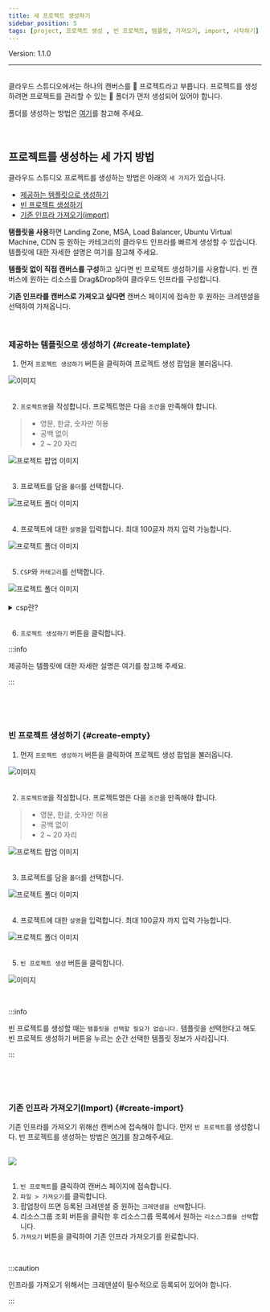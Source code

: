 ```yaml
---
title: 새 프로젝트 생성하기
sidebar_position: 5
tags: [project, 프로젝트 생성 , 빈 프로젝트, 템플릿, 가져오기, import, 시작하기]
---
```



<span className="theme-doc-version-badge badge badge--secondary">
    Version: 1.1.0
</span>

<hr />
<br />
클라우드 스튜디오에서는 하나의 캔버스를 📄 프로젝트라고 부릅니다. 
프로젝트를 생성하려면 프로젝트를 관리할 수 있는 📁 폴더가 먼저 생성되어 있어야 합니다.

폴더를 생성하는 방법은 [여기](/docs/start/create-folder.mdx)를 참고해 주세요.

<p>&nbsp;</p>

## 프로젝트를 생성하는 세 가지 방법

클라우드 스튜디오 프로젝트를 생성하는 방법은 아래의 ```세 가지```가 있습니다.
- [제공하는 템플릿으로 생성하기](#create-template)
- [빈 프로젝트 생성하기](#create-empty)
- [기존 인프라 가져오기(import)](#create-import)

**탬플릿을 사용**하면 Landing Zone, MSA, Load Balancer, Ubuntu Virtual Machine, CDN 등 원하는 카테고리의 클라우드 인프라를 빠르게 생성할 수 있습니다. 템플릿에 대한 자세한 설명은 <Link to= "/docs/category/best-practice">여기</Link>를 참고해 주세요.

**템플릿 없이 직접 캔버스를 구성**하고 싶다면 빈 프로젝트 생성하기를 사용합니다. 빈 캔버스에 원하는 리소스를 Drag&Drop하여 클라우드 인프라를 구성합니다.

**기존 인프라를 캔버스로 가져오고 싶다면** 캔버스 페이지에 접속한 후 원하는 크레덴셜을 선택하여 가져옵니다.

<p>&nbsp;</p>

### 제공하는 템플릿으로 생성하기 {#create-template}

1.  먼저 ```프로젝트 생성하기``` 버튼을 클릭하여 프로젝트 생성 팝업을 불러옵니다.

<div className={styles.imgWrap}>
    <img src={createProject05 } alt="이미지" />
</div>

<br />

2.  ```프로젝트명```을 작성합니다. 프로젝트명은 다음 ```조건```을 만족해야 합니다. 

>  - 영문, 한글, 숫자만 허용
>  - 공백 없이
>  - 2 ~ 20 자리

<div className={styles.imgWrap}>
    <img src={createProject01 } alt="프로젝트 팝업 이미지" />
</div>

<br />

3. 프로젝트를 담을 ```폴더```를 선택합니다.

<div className={styles.imgWrap}>
    <img src={createProject02 } alt="프로젝트 폴더 이미지" />
</div>

<br />

4.  프로젝트에 대한 ```설명```을 입력합니다. 최대 100글자 까지 입력 가능합니다.

<div className={styles.imgWrap}>
    <img src={createProject03 } alt="프로젝트 폴더 이미지" />   
</div>

<br />

5.  ```CSP```와 ```카테고리```를 선택합니다.

<div className={styles.imgWrap}>
    <img src={createProject04 } alt="프로젝트 폴더 이미지" />
</div>

<br />

<details>
<summary>csp란?</summary>
<h4>Cloud Service Provider의 약자로, 공공 클라우드 인프라, 플랫폼 서비스를 제공하는 업체를 의미합니다.
    클라우드 스튜디오에서 제공하는 CSP는 Micosoft의 Azure, Naver의 NAVER CLOUD PLATFORM, Amazon의 Amazon Web Services 입니다. 
</h4>
</details>

<br />

6.  ```프로젝트 생성하기``` 버튼을 클릭합니다.

:::info

제공하는 템플릿에 대한 자세한 설명은 <Link to= "/docs/category/best-practice">여기</Link>를 참고해 주세요.

:::

<p>&nbsp;</p>
<p>&nbsp;</p>

### 빈 프로젝트 생성하기 {#create-empty}

1.  먼저 ```프로젝트 생성하기``` 버튼을 클릭하여 프로젝트 생성 팝업을 불러옵니다.

<div className={styles.imgWrap}>
    <img src={createProject05 } alt="이미지" />
</div>

<br />

2.  ```프로젝트명```을 작성합니다. 프로젝트명은 다음 ```조건```을 만족해야 합니다. 

>  - 영문, 한글, 숫자만 허용
>  - 공백 없이
>  - 2 ~ 20 자리

<div className={styles.imgWrap}>
    <img src={createProject01 } alt="프로젝트 팝업 이미지" />
</div>

<br />

3. 프로젝트를 담을 ```폴더```를 선택합니다.

<div className={styles.imgWrap}>
    <img src={createProject02 } alt="프로젝트 폴더 이미지" />
</div>

<br />

4.  프로젝트에 대한 ```설명```을 입력합니다. 최대 100글자 까지 입력 가능합니다.

<div className={styles.imgWrap}>
    <img src={createProject03 } alt="프로젝트 폴더 이미지" />   
</div>

<br />

5.  ```빈 프로젝트 생성``` 버튼을 클릭합니다.

<div className={styles.imgWrap}>
    <img src={createProject06 } alt="이미지" />
</div>

<p>&nbsp;</p>

:::info

빈 프로젝트를 생성할 때는 ``템플릿을 선택할 필요가 없습니다.`` 템플릿을 선택한다고 해도 빈 프로젝트 생성하기 버튼을 누르는 순간 선택한 템플릿 정보가 사라집니다.

:::

<p>&nbsp;</p>
<p>&nbsp;</p>

### 기존 인프라 가져오기(Import) {#create-import}
기존 인프라를 가져오기 위해선 캔버스에 접속해야 합니다. 먼저 ```빈 프로젝트```를 생성합니다. 빈 프로젝트를 생성하는 방법은 [여기](#create-empty)를 참고해주세요.

<br/>

<div className={styles.imgWrap}>
    <img src={ import04 } />
</div>

<br/>

1.  ```빈 프로젝트```를 클릭하여 캔버스 페이지에 접속합니다. 
2.  ```파일 > 가져오기```를 클릭합니다.
3.  팝업창이 뜨면 등록된 크레덴셜 중 원하는 ```크레덴셜을 선택```합니다.
4.  리소스그룹 조회 버튼을 클릭한 후 리소스그룹 목록에서 원하는 ```리소스그룹을 선택```합니다.
5.  ```가져오기``` 버튼을 클릭하여 기존 인프라 가져오기를 완료합니다.

<p>&nbsp;</p>

:::caution

인프라를 가져오기 위해서는 크레덴셜이 필수적으로 등록되어 있어야 합니다.

:::

